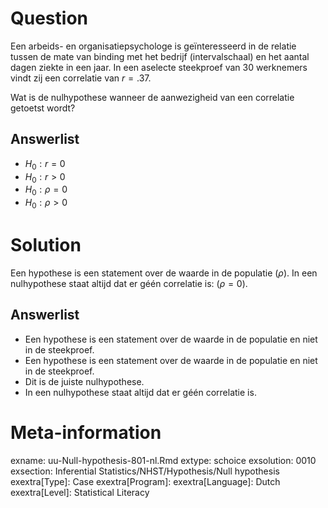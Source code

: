 
Question
========
  
Een arbeids- en organisatiepsychologe is geïnteresseerd in de relatie tussen de mate van binding met het bedrijf (intervalschaal) en het aantal dagen ziekte in een jaar. In een aselecte steekproef van 30 werknemers vindt zij een correlatie van $r = .37$.

Wat is de nulhypothese wanneer de aanwezigheid van een correlatie getoetst wordt?

Answerlist
----------
* $H_0: r = 0$
* $H_0: r > 0$
* $H_0: \rho = 0$
* $H_0: \rho > 0$

Solution
========
  
Een hypothese is een statement over de waarde in de populatie ($\rho$). In een nulhypothese staat altijd dat er géén correlatie is: ($\rho=0$).

Answerlist
----------
* Een hypothese is een statement over de waarde in de populatie en niet in de steekproef.
* Een hypothese is een statement over de waarde in de populatie en niet in de steekproef.
* Dit is de juiste nulhypothese.
* In een nulhypothese staat altijd dat er géén correlatie is.


Meta-information
================
exname: uu-Null-hypothesis-801-nl.Rmd
extype: schoice
exsolution: 0010
exsection: Inferential Statistics/NHST/Hypothesis/Null hypothesis
exextra[Type]: Case
exextra[Program]:
exextra[Language]: Dutch
exextra[Level]: Statistical Literacy

